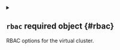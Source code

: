 


<details className="config-field" data-expandable="true">
<summary>

## `rbac` <span className="config-field-required" data-required="false">required</span> <span className="config-field-type">object</span> <span className="config-field-default"></span> <span className="config-field-enum"></span> {#rbac}

RBAC options for the virtual cluster.

</summary>




<details className="config-field" data-expandable="true">
<summary>

### `role` <span className="config-field-required" data-required="false">required</span> <span className="config-field-type">object</span> <span className="config-field-default"></span> <span className="config-field-enum"></span> {#rbac-role}

Role holds virtual cluster role configuration

</summary>




<details className="config-field" data-expandable="false" open>
<summary>

#### `enabled` <span className="config-field-required" data-required="false">required</span> <span className="config-field-type">boolean</span> <span className="config-field-default"></span> <span className="config-field-enum"></span> {#rbac-role-enabled}

Enabled defines if the role should be enabled or disabled.

</summary>



</details>



<details className="config-field" data-expandable="false" open>
<summary>

#### `extraRules` <span className="config-field-required" data-required="false">required</span> <span className="config-field-type">object[]</span> <span className="config-field-default"></span> <span className="config-field-enum"></span> {#rbac-role-extraRules}

ExtraRules will add rules to the role.

</summary>



</details>



<details className="config-field" data-expandable="false" open>
<summary>

#### `overwriteRules` <span className="config-field-required" data-required="false">required</span> <span className="config-field-type">object[]</span> <span className="config-field-default"></span> <span className="config-field-enum"></span> {#rbac-role-overwriteRules}

OverwriteRules will overwrite the role rules completely.

</summary>



</details>


</details>



<details className="config-field" data-expandable="true">
<summary>

### `clusterRole` <span className="config-field-required" data-required="false">required</span> <span className="config-field-type">object</span> <span className="config-field-default"></span> <span className="config-field-enum"></span> {#rbac-clusterRole}

ClusterRole holds virtual cluster cluster role configuration

</summary>




<details className="config-field" data-expandable="false" open>
<summary>

#### `enabled` <span className="config-field-required" data-required="false">required</span> <span className="config-field-type">string|boolean</span> <span className="config-field-default"></span> <span className="config-field-enum"></span> {#rbac-clusterRole-enabled}

Enabled defines if the cluster role should be enabled or disabled. If auto, vCluster automatically determines whether the virtual cluster requires a cluster role.

</summary>



</details>



<details className="config-field" data-expandable="false" open>
<summary>

#### `extraRules` <span className="config-field-required" data-required="false">required</span> <span className="config-field-type">object[]</span> <span className="config-field-default"></span> <span className="config-field-enum"></span> {#rbac-clusterRole-extraRules}

ExtraRules will add rules to the cluster role.

</summary>



</details>



<details className="config-field" data-expandable="false" open>
<summary>

#### `overwriteRules` <span className="config-field-required" data-required="false">required</span> <span className="config-field-type">object[]</span> <span className="config-field-default"></span> <span className="config-field-enum"></span> {#rbac-clusterRole-overwriteRules}

OverwriteRules will overwrite the cluster role rules completely.

</summary>



</details>


</details>


</details>
